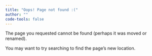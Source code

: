 ```yaml
---
title: "Oops! Page not found :("
author: ""
code-tools: false
---
```


The page you requested cannot be found (perhaps it was moved or renamed).

You may want to try searching to find the page's new location.